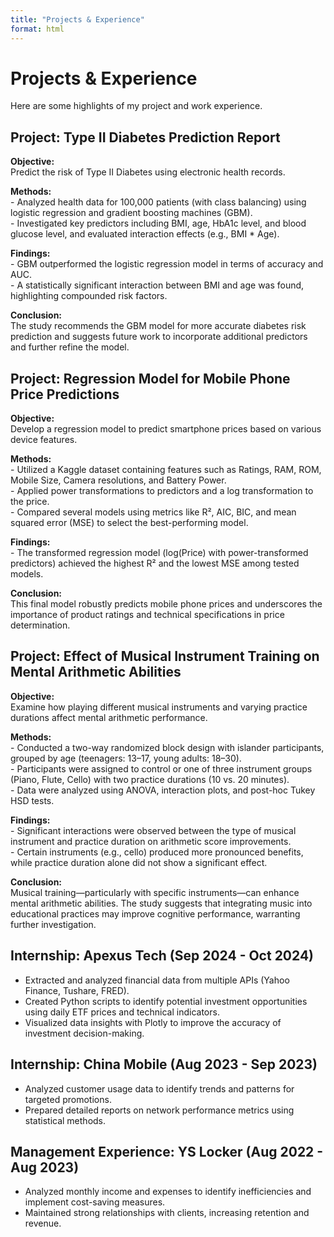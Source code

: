 ```yaml
---
title: "Projects & Experience"
format: html
---
```


# Projects & Experience

Here are some highlights of my project and work experience.

## Project: Type II Diabetes Prediction Report

**Objective:**\
Predict the risk of Type II Diabetes using electronic health records.

**Methods:**\
- Analyzed health data for 100,000 patients (with class balancing) using logistic regression and gradient boosting machines (GBM).\
- Investigated key predictors including BMI, age, HbA1c level, and blood glucose level, and evaluated interaction effects (e.g., BMI \* Age).

**Findings:**\
- GBM outperformed the logistic regression model in terms of accuracy and AUC.\
- A statistically significant interaction between BMI and age was found, highlighting compounded risk factors.

**Conclusion:**\
The study recommends the GBM model for more accurate diabetes risk prediction and suggests future work to incorporate additional predictors and further refine the model.

## Project: Regression Model for Mobile Phone Price Predictions

**Objective:**\
Develop a regression model to predict smartphone prices based on various device features.

**Methods:**\
- Utilized a Kaggle dataset containing features such as Ratings, RAM, ROM, Mobile Size, Camera resolutions, and Battery Power.\
- Applied power transformations to predictors and a log transformation to the price.\
- Compared several models using metrics like R², AIC, BIC, and mean squared error (MSE) to select the best-performing model.

**Findings:**\
- The transformed regression model (log(Price) with power-transformed predictors) achieved the highest R² and the lowest MSE among tested models.

**Conclusion:**\
This final model robustly predicts mobile phone prices and underscores the importance of product ratings and technical specifications in price determination.

## Project: Effect of Musical Instrument Training on Mental Arithmetic Abilities

**Objective:**\
Examine how playing different musical instruments and varying practice durations affect mental arithmetic performance.

**Methods:**\
- Conducted a two-way randomized block design with islander participants, grouped by age (teenagers: 13–17, young adults: 18–30).\
- Participants were assigned to control or one of three instrument groups (Piano, Flute, Cello) with two practice durations (10 vs. 20 minutes).\
- Data were analyzed using ANOVA, interaction plots, and post-hoc Tukey HSD tests.

**Findings:**\
- Significant interactions were observed between the type of musical instrument and practice duration on arithmetic score improvements.\
- Certain instruments (e.g., cello) produced more pronounced benefits, while practice duration alone did not show a significant effect.

**Conclusion:**\
Musical training—particularly with specific instruments—can enhance mental arithmetic abilities. The study suggests that integrating music into educational practices may improve cognitive performance, warranting further investigation.

## Internship: Apexus Tech (Sep 2024 - Oct 2024)

-   Extracted and analyzed financial data from multiple APIs (Yahoo Finance, Tushare, FRED).
-   Created Python scripts to identify potential investment opportunities using daily ETF prices and technical indicators.
-   Visualized data insights with Plotly to improve the accuracy of investment decision-making.

## Internship: China Mobile (Aug 2023 - Sep 2023)

-   Analyzed customer usage data to identify trends and patterns for targeted promotions.
-   Prepared detailed reports on network performance metrics using statistical methods.

## Management Experience: YS Locker (Aug 2022 - Aug 2023)

-   Analyzed monthly income and expenses to identify inefficiencies and implement cost-saving measures.
-   Maintained strong relationships with clients, increasing retention and revenue.
